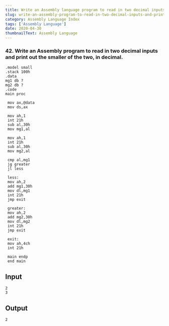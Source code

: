 ---
title: Write an Assembly language program to read in two decimal inputs and print out the smaller of the two, in decimal.
slug: write-an-assembly-program-to-read-in-two-decimal-inputs-and-print-out-the-smaller-of-the-two-in-decimal.
category: Assembly Language Index
tags: ['Assembly Language']
date: 2020-04-30
thumbnailText: Assembly Language
---
### 42. Write an Assembly program to read in two decimal inputs and print out the smaller of the two, in decimal.
```
.model small
.stack 100h
.data
mg1 db ?
mg2 db ?
.code
main proc

 mov ax,@data
 mov ds,ax

 mov ah,1
 int 21h
 sub al,30h
 mov mg1,al

 mov ah,1
 int 21h
 sub al,30h
 mov mg2,al

 cmp al,mg1
 jg greater
 jl less

 less:
 mov ah,2
 add mg1,30h
 mov dl,mg1
 int 21h
 jmp exit

 greater:
 mov ah,2
 add mg2,30h
 mov dl,mg2
 int 21h
 jmp exit

 exit:
 mov ah,4ch
 int 21h

 main endp
 end main
```

## Input
```
2
3
```
## Output
```
2
```